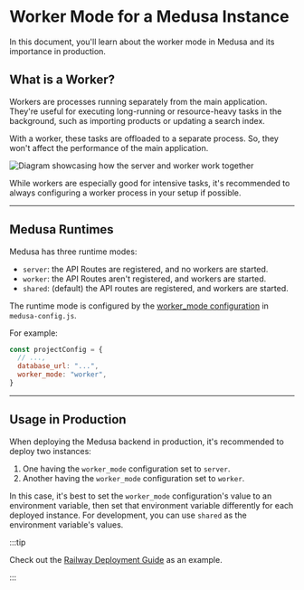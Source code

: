 # Worker Mode for a Medusa Instance

In this document, you'll learn about the worker mode in Medusa and its importance in production.

## What is a Worker?

Workers are processes running separately from the main application. They're useful for executing long-running or resource-heavy tasks in the background, such as importing products or updating a search index.

With a worker, these tasks are offloaded to a separate process. So, they won't affect the performance of the main application.

![Diagram showcasing how the server and worker work together](https://res.cloudinary.com/dza7lstvk/image/upload/v1711459873/Medusa%20Book/medusa-worker_klkbch.jpg)

While workers are especially good for intensive tasks, it's recommended to always configuring a worker process in your setup if possible.

---

## Medusa Runtimes

Medusa has three runtime modes:

- `server`: the API Routes are registered, and no workers are started.
- `worker`: the API Routes aren't registered, and workers are started.
- `shared`: (default) the API routes are registered, and workers are started.

The runtime mode is configured by the [worker_mode configuration](../../references/medusa_config/interfaces/medusa_config.ConfigModule.mdx#worker_mode) in `medusa-config.js`.

For example:

```js title="medusa-config.js"
const projectConfig = {
  // ...,
  database_url: "...",
  worker_mode: "worker",
}
```

---

## Usage in Production

When deploying the Medusa backend in production, it's recommended to deploy two instances:

1. One having the `worker_mode` configuration set to `server`.
2. Another having the `worker_mode` configuration set to `worker`.

In this case, it's best to set the `worker_mode` configuration's value to an environment variable, then set that environment variable differently for each deployed instance. For development, you can use `shared` as the environment variable's values.

:::tip

Check out the [Railway Deployment Guide](../../deployments/server/deploying-on-railway.md) as an example.

:::
